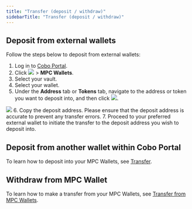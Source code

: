 ```yaml
---
title: "Transfer (deposit / withdraw)"
sidebarTitle: "Transfer (deposit / withdraw)"
---
```


## Deposit from external wallets

Follow the steps below to deposit from external wallets:
1. Log in to [Cobo Portal](https://portal.cobo.com/login).
2. Click <img src="/images/mpc-wallet/wallets-icon.svg" className="icon"></img> > **MPC Wallets**.
3. Select your vault.
4. Select your wallet.
5. Under the **Address** tab or **Tokens** tab, navigate to the address or token you want to deposit into, and then click <img src="/images/mpc-wallet/icon_deposit.svg" className="icon"></img>.
<img src="/images/mpc-wallet/deposit.png" className="screenshot_full_screen"/>
6. Copy the deposit address. Please ensure that the deposit address is accurate to prevent any transfer errors.
7. Proceed to your preferred external wallet to initiate the transfer to the deposit address you wish to deposit into.

## Deposit from another wallet within Cobo Portal

To learn how to deposit into your MPC Wallets, see [Transfer](/portal/transfers/introduction).

## Withdraw from MPC Wallet

To learn how to make a transfer from your MPC Wallets, see [Transfer from MPC Wallets](/portal/transfers/from-mpc-wallets).